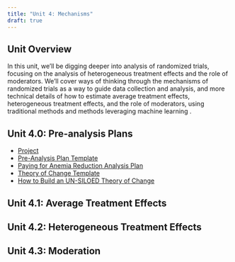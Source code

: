 ```yaml
---
title: "Unit 4: Mechanisms"
draft: true
---
```


## Unit Overview

In this unit, we'll be digging deeper into analysis of randomized trials, focusing on the analysis of heterogeneous treatment effects and the role of moderators. We'll cover ways of thinking through the mechanisms of randomized trials as a way to guide data collection and analysis, and more technical details of how to estimate average treatment effects, heterogeneous treatment effects, and the role of moderators, using traditional methods and methods leveraging machine learning .

## Unit 4.0: Pre-analysis Plans

- [Project](project.qmd)
- [Pre-Analysis Plan Template](pre-analysis-plan-template.qmd)
- [Paying for Anemia Reduction Analysis Plan](https://www.socialscienceregistry.org/trials/1469)
- [Theory of Change Template](https://app.mural.co/t/digitalhealtheconlab8807/m/digitalhealtheconlab8807/1631664414562/d69f1bdcb404ff329601238e4b95383e9b667aff?sender=uef946b18ad7445100afd8329)
- [How to Build an UN-SILOED Theory of Change](https://www.youtube.com/watch?v=pWutrZwzP18)


## Unit 4.1: Average Treatment Effects


## Unit 4.2: Heterogeneous Treatment Effects


## Unit 4.3: Moderation



